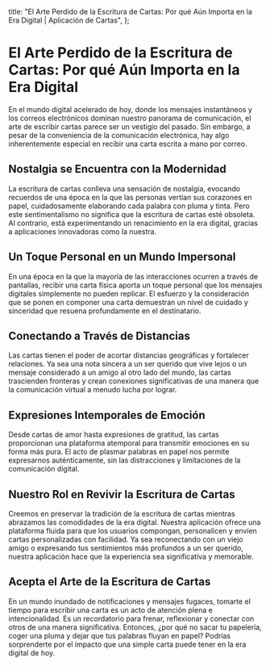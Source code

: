 
  title: "El Arte Perdido de la Escritura de Cartas: Por qué Aún Importa en la Era Digital | Aplicación de Cartas",
};

# El Arte Perdido de la Escritura de Cartas: Por qué Aún Importa en la Era Digital

<MdxImage src="/blog/lost-art-letter-writing.jpg" alt="El Arte Perdido de la Escritura de Cartas: Por qué Aún Importa en la Era Digital" width={800} height={700} />

En el mundo digital acelerado de hoy, donde los mensajes instantáneos y los correos electrónicos dominan nuestro panorama de comunicación, el arte de escribir cartas parece ser un vestigio del pasado. Sin embargo, a pesar de la conveniencia de la comunicación electrónica, hay algo inherentemente especial en recibir una carta escrita a mano por correo.

## Nostalgia se Encuentra con la Modernidad

La escritura de cartas conlleva una sensación de nostalgia, evocando recuerdos de una época en la que las personas vertían sus corazones en papel, cuidadosamente elaborando cada palabra con pluma y tinta. Pero este sentimentalismo no significa que la escritura de cartas esté obsoleta. Al contrario, está experimentando un renacimiento en la era digital, gracias a aplicaciones innovadoras como la nuestra.

## Un Toque Personal en un Mundo Impersonal

En una época en la que la mayoría de las interacciones ocurren a través de pantallas, recibir una carta física aporta un toque personal que los mensajes digitales simplemente no pueden replicar. El esfuerzo y la consideración que se ponen en componer una carta demuestran un nivel de cuidado y sinceridad que resuena profundamente en el destinatario.

## Conectando a Través de Distancias

Las cartas tienen el poder de acortar distancias geográficas y fortalecer relaciones. Ya sea una nota sincera a un ser querido que vive lejos o un mensaje considerado a un amigo al otro lado del mundo, las cartas trascienden fronteras y crean conexiones significativas de una manera que la comunicación virtual a menudo lucha por lograr.

## Expresiones Intemporales de Emoción

Desde cartas de amor hasta expresiones de gratitud, las cartas proporcionan una plataforma atemporal para transmitir emociones en su forma más pura. El acto de plasmar palabras en papel nos permite expresarnos auténticamente, sin las distracciones y limitaciones de la comunicación digital.

## Nuestro Rol en Revivir la Escritura de Cartas

Creemos en preservar la tradición de la escritura de cartas mientras abrazamos las comodidades de la era digital. Nuestra aplicación ofrece una plataforma fluida para que los usuarios compongan, personalicen y envíen cartas personalizadas con facilidad. Ya sea reconectando con un viejo amigo o expresando tus sentimientos más profundos a un ser querido, nuestra aplicación hace que la experiencia sea significativa y memorable.

## Acepta el Arte de la Escritura de Cartas

En un mundo inundado de notificaciones y mensajes fugaces, tomarte el tiempo para escribir una carta es un acto de atención plena e intencionalidad. Es un recordatorio para frenar, reflexionar y conectar con otros de una manera significativa. Entonces, ¿por qué no sacar tu papelería, coger una pluma y dejar que tus palabras fluyan en papel? Podrías sorprenderte por el impacto que una simple carta puede tener en la era digital de hoy.